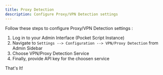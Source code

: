 ```yaml
---
title: Proxy Detection
description: Configure Proxy/VPN Detection settings
---
```


Follow these steps to configure Proxy/VPN Detection settings :

  1. Log in to your Admin Interface (Pocket Script Instance)
  2. Navigate to `Settings --> Configuration --> VPN/Proxy Detection` from Admin Sidebar
  3. Choose VPN/Proxy Detection Service
  4. Finally, provide API key for the choosen service

That's It!


<HelpSnippet/>